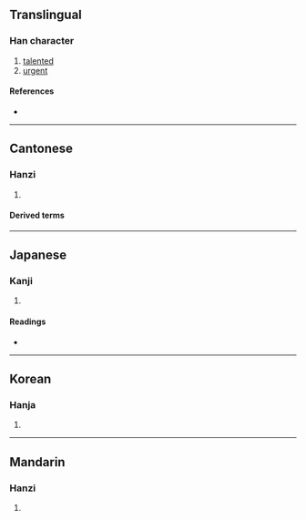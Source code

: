 {{character info/new}}
==Translingual==

===Han character===
{{Han char|rn=9|rad=人|as=09|sn=11|four=26230|canj=OWP|ids=⿰亻思}}

# [[talented]]
# [[urgent]]

====References====
* {{Han ref|kx=0111.320|dkj=00895|dj=0238.050|hdz=10191.040|uh=5072|ud=20594|bh=D454|bd=54356}}

----

==Cantonese==

===Hanzi===
{{yue-hanzi|jyut=si1|y=si1}}

# {{defn|lang=yue|sort=人09}}

====Derived terms====
{{zh-der|偲偲}}

----

==Japanese==

===Kanji===
{{ja-kanji|grade=|rs=人09}}

# {{defn|lang=ja|sort=人09}}

====Readings====
* {{ja-readings
|goon=さい, し
|kanon=さい, し
|kun=しの-ぶ
}}

----

==Korean==

===Hanja===
{{ko-hanja|hangeul=시|rv=si|mr=si}}

# {{defn|lang=ko|sort=人09}}

----

==Mandarin==

===Hanzi===
{{cmn-hanzi|pin=[[sī]] ([[si1]])|wg=ssu<sup>1</sup>}}

# {{defn|lang=cmn|sort=人09}}